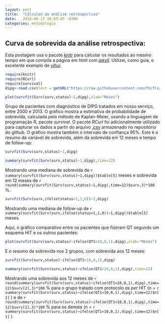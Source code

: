 ---
layout: post
title:  "Cálculos da análise retrospectiva"
date:   2016-06-13 16:03:45 -0300
categories: metodologia
---

## Curva de sobrevida da análise retrospectiva:

Esta postagem usa o pacote [_knitr_](http://yihui.name/knitr/) para calcular os resultados ao mesmo tempo em que compila a página em html com [_jekyll_](https://jekyllrb.com/).
Utilizei, como guia, o excelente exemplo de [_yihui_](https://github.com/yihui/knitr).

```{r warning=F, message=F}
require(knitr)
require(RCurl)
require(survival)
dipg<-read.csv(text = getURL("https://raw.githubusercontent.com/fhcflx/valkyrie/gh-pages/assets/stat/dipg.csv"))
```

```{r Sobrevida, fig.height=10, fig.width=12, fig.cap='Sobrevida de pacientes com DIPG'}
plot(survfit(Surv(surv,status)~1,dipg),xlab="Meses")
```

Grupo de pacientes com diagnóstico de DIPG tratados em nosso serviço, entre 2000 e 2013. O gráfico mostra a estimativa de probabilidade de sobrevida, calculada pelo método de Kaplan-Meier, usando a linguagem de programação R, pacote *survival*. O pacote *RCurl* foi adicionalmente utilizado para capturar os dados a partir do arquivo [.csv](https://github.com/fhcflx/valkyrie/blob/gh-pages/assets/stat/dipg.csv) armazenado no repositório do github. O gráfico mostra também o intervalo de confiança 95%.
Este é o resumo da variável de sobrevida, além da sobrevida em 12 meses e tempo de follow-up:

```{r echo=F}
survfit(Surv(surv,status)~1,dipg)
```

```{r echo=F}
summary(survfit(Surv(surv,status)~1,dipg),time=12)
```

Mostrando uma mediana de sobrevida de `r summary(survfit(Surv(surv,status)~1,dipg))$table[5]` meses e sobrevida em 12 meses de `r round(summary(survfit(Surv(surv,status)~1,dipg),time=12)$surv,3)*100` %.

```{r echo=F}
survfit(Surv(surv,ifelse(status<1,1,0))~1,dipg)
```

Mostrando uma mediana de follow-up de `r summary(survfit(Surv(surv,ifelse(status<1,1,0))~1,dipg))$table[5]` meses.

Aqui, o gráfico comparativo entre os pacientes que fizeram QT segundo um esquema HIT e os outros pacientes:

```{r Sobrevida2, fig.height=10, fig.width=12, fig.cap='Sobrevida de pacientes com DIPG, divididos por tratamento'}
plot(survfit(Surv(surv,status)~ifelse(QT1<10,0,1),dipg),xlab="Meses")
```
E o resumo da sobrevida nos 2 grupos, com sobrevida aos 12 meses:
```{r echo=F}
survfit(Surv(surv,status)~ifelse(QT1<10,0,1),dipg)
```
```{r echo=F}
summary(survfit(Surv(surv,status)~ifelse(QT1<10,0,1),dipg),time=12)
```

Mostrando uma sobrevida aos 12 meses de `r round(summary(survfit(Surv(surv,status)~ifelse(QT1<10,0,1),dipg),time=12)$surv[2],3)*100` % para o grupo tratado com protocolo _as per_ HIT (n = `r summary(survfit(Surv(surv,status)~ifelse(QT1<10,0,1),dipg),time=12)$n[2]` ) e de `r round(summary(survfit(Surv(surv,status)~ifelse(QT1<10,0,1),dipg),time=12)$surv[1],3)*100` % para os demais (n = `r summary(survfit(Surv(surv,status)~ifelse(QT1<10,0,1),dipg),time=12)$n[1]` ).
